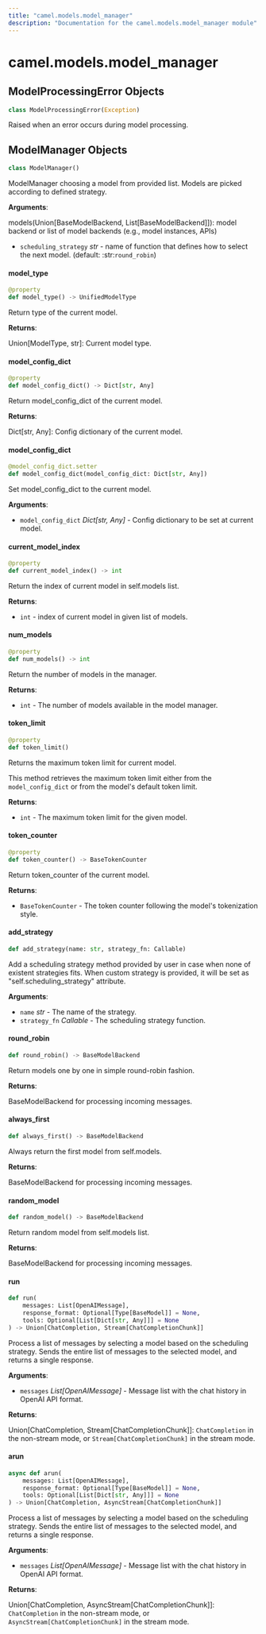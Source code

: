 ```yaml
---
title: "camel.models.model_manager"
description: "Documentation for the camel.models.model_manager module"
---
```


<a id="camel.models.model_manager"></a>

# camel.models.model\_manager

<a id="camel.models.model_manager.ModelProcessingError"></a>

## ModelProcessingError Objects

```python
class ModelProcessingError(Exception)
```

Raised when an error occurs during model processing.

<a id="camel.models.model_manager.ModelManager"></a>

## ModelManager Objects

```python
class ModelManager()
```

ModelManager choosing a model from provided list.
Models are picked according to defined strategy.

**Arguments**:

  models(Union[BaseModelBackend, List[BaseModelBackend]]):
  model backend or list of model backends
  (e.g., model instances, APIs)
- `scheduling_strategy` _str_ - name of function that defines how
  to select the next model. (default: :str:`round_robin`)

<a id="camel.models.model_manager.ModelManager.model_type"></a>

#### model\_type

```python
@property
def model_type() -> UnifiedModelType
```

Return type of the current model.

**Returns**:

  Union[ModelType, str]: Current model type.

<a id="camel.models.model_manager.ModelManager.model_config_dict"></a>

#### model\_config\_dict

```python
@property
def model_config_dict() -> Dict[str, Any]
```

Return model_config_dict of the current model.

**Returns**:

  Dict[str, Any]: Config dictionary of the current model.

<a id="camel.models.model_manager.ModelManager.model_config_dict"></a>

#### model\_config\_dict

```python
@model_config_dict.setter
def model_config_dict(model_config_dict: Dict[str, Any])
```

Set model_config_dict to the current model.

**Arguments**:

- `model_config_dict` _Dict[str, Any]_ - Config dictionary to be set at
  current model.

<a id="camel.models.model_manager.ModelManager.current_model_index"></a>

#### current\_model\_index

```python
@property
def current_model_index() -> int
```

Return the index of current model in self.models list.

**Returns**:

- `int` - index of current model in given list of models.

<a id="camel.models.model_manager.ModelManager.num_models"></a>

#### num\_models

```python
@property
def num_models() -> int
```

Return the number of models in the manager.

**Returns**:

- `int` - The number of models available in the model manager.

<a id="camel.models.model_manager.ModelManager.token_limit"></a>

#### token\_limit

```python
@property
def token_limit()
```

Returns the maximum token limit for current model.

This method retrieves the maximum token limit either from the
`model_config_dict` or from the model's default token limit.

**Returns**:

- `int` - The maximum token limit for the given model.

<a id="camel.models.model_manager.ModelManager.token_counter"></a>

#### token\_counter

```python
@property
def token_counter() -> BaseTokenCounter
```

Return token_counter of the current model.

**Returns**:

- `BaseTokenCounter` - The token counter following the model's
  tokenization style.

<a id="camel.models.model_manager.ModelManager.add_strategy"></a>

#### add\_strategy

```python
def add_strategy(name: str, strategy_fn: Callable)
```

Add a scheduling strategy method provided by user in case when none
of existent strategies fits.
When custom strategy is provided, it will be set as
"self.scheduling_strategy" attribute.

**Arguments**:

- `name` _str_ - The name of the strategy.
- `strategy_fn` _Callable_ - The scheduling strategy function.

<a id="camel.models.model_manager.ModelManager.round_robin"></a>

#### round\_robin

```python
def round_robin() -> BaseModelBackend
```

Return models one by one in simple round-robin fashion.

**Returns**:

  BaseModelBackend for processing incoming messages.

<a id="camel.models.model_manager.ModelManager.always_first"></a>

#### always\_first

```python
def always_first() -> BaseModelBackend
```

Always return the first model from self.models.

**Returns**:

  BaseModelBackend for processing incoming messages.

<a id="camel.models.model_manager.ModelManager.random_model"></a>

#### random\_model

```python
def random_model() -> BaseModelBackend
```

Return random model from self.models list.

**Returns**:

  BaseModelBackend for processing incoming messages.

<a id="camel.models.model_manager.ModelManager.run"></a>

#### run

```python
def run(
    messages: List[OpenAIMessage],
    response_format: Optional[Type[BaseModel]] = None,
    tools: Optional[List[Dict[str, Any]]] = None
) -> Union[ChatCompletion, Stream[ChatCompletionChunk]]
```

Process a list of messages by selecting a model based on
the scheduling strategy.
Sends the entire list of messages to the selected model,
and returns a single response.

**Arguments**:

- `messages` _List[OpenAIMessage]_ - Message list with the chat
  history in OpenAI API format.
  

**Returns**:

  Union[ChatCompletion, Stream[ChatCompletionChunk]]:
  `ChatCompletion` in the non-stream mode, or
  `Stream[ChatCompletionChunk]` in the stream mode.

<a id="camel.models.model_manager.ModelManager.arun"></a>

#### arun

```python
async def arun(
    messages: List[OpenAIMessage],
    response_format: Optional[Type[BaseModel]] = None,
    tools: Optional[List[Dict[str, Any]]] = None
) -> Union[ChatCompletion, AsyncStream[ChatCompletionChunk]]
```

Process a list of messages by selecting a model based on
the scheduling strategy.
Sends the entire list of messages to the selected model,
and returns a single response.

**Arguments**:

- `messages` _List[OpenAIMessage]_ - Message list with the chat
  history in OpenAI API format.
  

**Returns**:

  Union[ChatCompletion, AsyncStream[ChatCompletionChunk]]:
  `ChatCompletion` in the non-stream mode, or
  `AsyncStream[ChatCompletionChunk]` in the stream mode.

